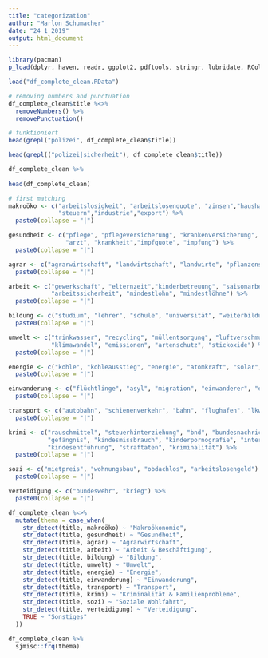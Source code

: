 ```yaml
---
title: "categorization"
author: "Marlon Schumacher"
date: "24 1 2019"
output: html_document
---
```


```r
library(pacman)
p_load(dplyr, haven, readr, ggplot2, pdftools, stringr, lubridate, RColorBrewer, tm, ggthemes)
```


```r
load("df_complete_clean.RData")

# removing numbers and punctuation
df_complete_clean$title %<>% 
  removeNumbers() %>% 
  removePunctuation()

# funktioniert 
head(grepl("polizei", df_complete_clean$title))

head(grepl(("polizei|sicherheit"), df_complete_clean$title))

df_complete_clean %>% 
  
head(df_complete_clean)

# first matching
makroöko <- c("arbeitslosigkeit", "arbeitslosenquote", "zinsen","haushaltsschulden",
              "steuern","industrie","export") %>% 
  paste0(collapse = "|")

gesundheit <- c("pflege", "pflegeversicherung", "krankenversicherung", "krankenkasse",
                "arzt", "krankheit","impfquote", "impfung") %>% 
  paste0(collapse = "|")

agrar <- c("agrarwirtschaft", "landwirtschaft", "landwirte", "pflanzenschutzmittel","glyphosat") %>% 
  paste0(collapse = "|")

arbeit <- c("gewerkschaft", "elternzeit","kinderbetreuung", "saisonarbeit", "arbeitsschutz", 
            "arbeitssicherheit", "mindestlohn", "mindestlöhne") %>% 
  paste0(collapse = "|")

bildung <- c("studium", "lehrer", "schule", "universität", "weiterbildung", "forschung") %>% 
  paste0(collapse = "|")

umwelt <- c("trinkwasser", "recycling", "müllentsorgung", "luftverschmutzung",
            "klimawandel", "emissionen", "artenschutz", "stickoxide") %>% 
  paste0(collapse = "|")

energie <- c("kohle", "kohleausstieg", "energie", "atomkraft", "solar", "windenergie") %>% 
  paste0(collapse = "|")

einwanderung <- c("flüchtlinge", "asyl", "migration", "einwanderer", "einwanderung", "abschiebung") %>% 
  paste0(collapse = "|")

transport <- c("autobahn", "schienenverkehr", "bahn", "flughafen", "lkw") %>% 
  paste0(collapse = "|")

krimi <- c("rauschmittel", "steuerhinterziehung", "bnd", "bundesnachrichtendienst", 
           "gefängnis", "kindesmissbrauch", "kinderpornografie", "interpol", 
           "kindesentführung", "straftaten", "kriminalität") %>% 
  paste0(collapse = "|")

sozi <- c("mietpreis", "wohnungsbau", "obdachlos", "arbeitslosengeld") %>% 
  paste0(collapse = "|")

verteidigung <- c("bundeswehr", "krieg") %>% 
  paste0(collapse = "|")

df_complete_clean %<>% 
  mutate(thema = case_when(
    str_detect(title, makroöko) ~ "Makroökonomie",
    str_detect(title, gesundheit) ~ "Gesundheit",
    str_detect(title, agrar) ~ "Agrarwirtschaft",
    str_detect(title, arbeit) ~ "Arbeit & Beschäftigung",
    str_detect(title, bildung) ~ "Bildung",
    str_detect(title, umwelt) ~ "Umwelt",
    str_detect(title, energie) ~ "Energie",
    str_detect(title, einwanderung) ~ "Einwanderung",
    str_detect(title, transport) ~ "Transport",
    str_detect(title, krimi) ~ "Kriminalität & Familienprobleme",
    str_detect(title, sozi) ~ "Soziale Wohlfahrt",
    str_detect(title, verteidigung) ~ "Verteidigung",
    TRUE ~ "Sonstiges"
  ))

df_complete_clean %>% 
  sjmisc::frq(thema)

```

